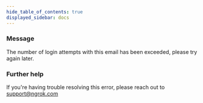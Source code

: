 ```yaml
---
hide_table_of_contents: true
displayed_sidebar: docs
---
```




### Message

The number of login attempts with this email has been exceeded, please try again later.

<ErrorDetails error="err_ngrok_1227" />

### Further help

If you're having trouble resolving this error, please reach out to [support@ngrok.com](mailto:support@ngrok.com?subject=Help%20with%20ERR_NGROK_1227)
